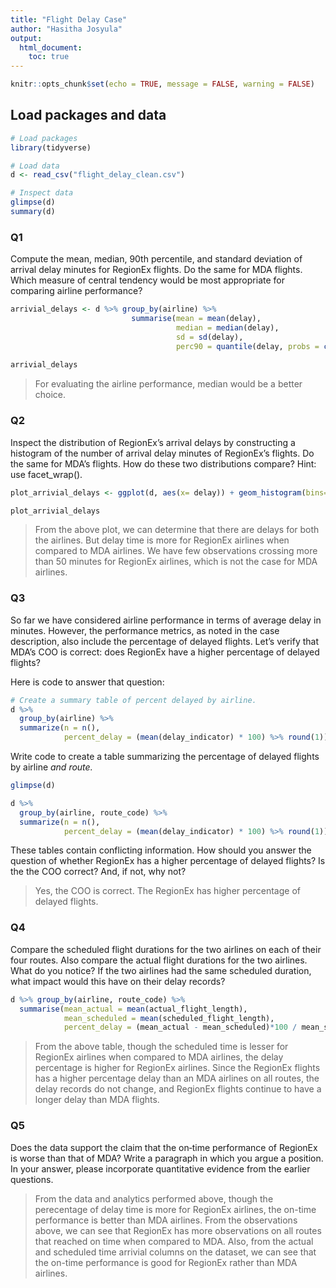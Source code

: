 ```yaml
---
title: "Flight Delay Case"
author: "Hasitha Josyula"
output: 
  html_document:
    toc: true
---
```


```r
knitr::opts_chunk$set(echo = TRUE, message = FALSE, warning = FALSE)
```

## Load packages and data

```r
# Load packages
library(tidyverse) 

# Load data
d <- read_csv("flight_delay_clean.csv")

# Inspect data
glimpse(d)
summary(d)

```

### Q1

Compute the mean, median, 90th percentile, and standard deviation of arrival delay minutes for RegionEx flights. Do the same for MDA flights. Which measure of central tendency would be most appropriate for comparing airline performance?

```r
arrivial_delays <- d %>% group_by(airline) %>%
                           summarise(mean = mean(delay),
                                     median = median(delay),
                                     sd = sd(delay),
                                     perc90 = quantile(delay, probs = c(0.9)))
                                     
arrivial_delays
```

> For evaluating the airline performance, median would be a better choice.

### Q2

Inspect the distribution of RegionEx's arrival delays by constructing a histogram of the number of arrival delay minutes of RegionEx's flights. Do the same for MDA's flights. How do these two distributions compare? Hint:  use facet_wrap().

```r
plot_arrivial_delays <- ggplot(d, aes(x= delay)) + geom_histogram(bins=25) + facet_wrap(~airline)

plot_arrivial_delays

```

> From the above plot, we can determine that there are delays for both the airlines. But delay time is more for RegionEx airlines when compared to MDA airlines. We have few observations crossing more than 50 minutes for RegionEx airlines, which is not the case for MDA airlines.

### Q3

So far we have considered airline performance in terms of average delay in minutes.  However, the performance metrics, as noted in the case description, also include the percentage of delayed flights.  Let's verify that MDA's COO is correct: does RegionEx have a higher percentage of delayed flights?

Here is code to answer that question:

```r
# Create a summary table of percent delayed by airline.
d %>% 
  group_by(airline) %>% 
  summarize(n = n(),
            percent_delay = (mean(delay_indicator) * 100) %>% round(1)) 

```
Write code to create a table summarizing the percentage of delayed flights by airline *and route.*  

```r

glimpse(d)

d %>% 
  group_by(airline, route_code) %>% 
  summarize(n = n(),
            percent_delay = (mean(delay_indicator) * 100) %>% round(1)) 


```
These tables contain conflicting information. How should you answer the question of whether RegionEx has a higher percentage of delayed flights?  Is the the COO correct?  And, if not, why not?

> Yes, the COO is correct. The RegionEx has higher percentage of delayed flights.

### Q4

Compare the scheduled flight durations for the two airlines on each of their four routes. Also compare the actual flight durations for the two airlines. What do you notice? If the two airlines had the same scheduled duration, what impact would this have on their delay records?

```r
d %>% group_by(airline, route_code) %>%
  summarise(mean_actual = mean(actual_flight_length),
            mean_scheduled = mean(scheduled_flight_length),
            percent_delay = (mean_actual - mean_scheduled)*100 / mean_scheduled)
```

> From the above table, though the scheduled time is lesser for RegionEx airlines when compared to MDA airlines, the delay percentage is higher for RegionEx airlines. Since the RegionEx flights has a higher percentage delay than an MDA airlines on all routes, the delay records do not change, and RegionEx flights continue to have a longer delay than MDA flights.

### Q5

Does the data support the claim that the on‐time performance of RegionEx is worse than that of MDA? Write a paragraph in which you argue a position. In your answer, please incorporate quantitative evidence from the earlier questions.

> From the data and analytics performed above, though the perecentage of delay time is more for RegionEx airlines, the on-time performance is better than MDA airlines. From the observations above, we can see that RegionEx has more observations on all routes that reached on time when compared to MDA. Also, from the actual and scheduled time arrivial columns on the dataset, we can see that the on-time performance is good for RegionEx rather than MDA airlines.

